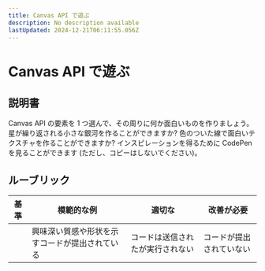 ```yaml
---
title: Canvas API で遊ぶ
description: No description available
lastUpdated: 2024-12-21T06:11:55.056Z
---
```


# Canvas API で遊ぶ

## 説明書

Canvas API の要素を 1 つ選んで、その周りに何か面白いものを作りましょう。星が繰り返される小さな銀河を作ることができますか? 色のついた線で面白いテクスチャを作ることができますか? インスピレーションを得るために CodePen を見ることができます (ただし、コピーはしないでください)。

## ルーブリック

| 基準 | 模範的な例                                                 | 適切な                            | 改善が必要     |
| -------- | --------------------------------------------------------- | ----------------------------------- | --------------------- |
|          | 興味深い質感や形状を示すコードが提出されている | コードは送信されたが実行されない | コードが提出されていない |
